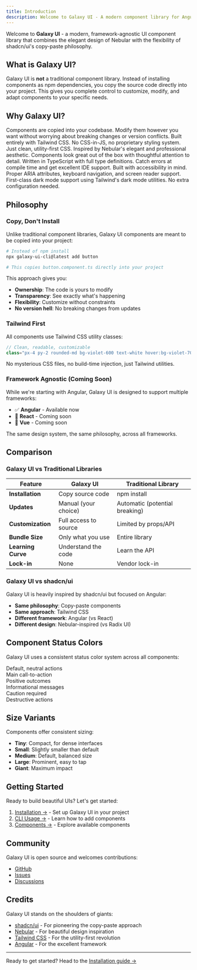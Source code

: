 ```yaml
---
title: Introduction
description: Welcome to Galaxy UI - A modern component library for Angular
---
```



Welcome to **Galaxy UI** - a modern, framework-agnostic UI component library that combines the elegant design of Nebular with the flexibility of shadcn/ui's copy-paste philosophy.

## What is Galaxy UI?

Galaxy UI is **not** a traditional component library. Instead of installing components as npm dependencies, you copy the source code directly into your project. This gives you complete control to customize, modify, and adapt components to your specific needs.

## Why Galaxy UI?

<CardGrid>
  <Card title="Full Control" icon="setting">
    Components are copied into your codebase. Modify them however you want without worrying about breaking changes or version conflicts.
  </Card>

  <Card title="Tailwind Native" icon="pencil">
    Built entirely with Tailwind CSS. No CSS-in-JS, no proprietary styling system. Just clean, utility-first CSS.
  </Card>

  <Card title="Beautiful Design" icon="star">
    Inspired by Nebular's elegant and professional aesthetic. Components look great out of the box with thoughtful attention to detail.
  </Card>

  <Card title="Type Safe" icon="approve-check">
    Written in TypeScript with full type definitions. Catch errors at compile time and get excellent IDE support.
  </Card>

  <Card title="Accessible" icon="information">
    Built with accessibility in mind. Proper ARIA attributes, keyboard navigation, and screen reader support.
  </Card>

  <Card title="Dark Mode" icon="moon">
    First-class dark mode support using Tailwind's dark mode utilities. No extra configuration needed.
  </Card>
</CardGrid>

## Philosophy

### Copy, Don't Install

Unlike traditional component libraries, Galaxy UI components are meant to be copied into your project:

```bash
# Instead of npm install
npx galaxy-ui-cli@latest add button

# This copies button.component.ts directly into your project
```

This approach gives you:

- **Ownership**: The code is yours to modify
- **Transparency**: See exactly what's happening
- **Flexibility**: Customize without constraints
- **No version hell**: No breaking changes from updates

### Tailwind First

All components use Tailwind CSS utility classes:

```typescript
// Clean, readable, customizable
class="px-4 py-2 rounded-md bg-violet-600 text-white hover:bg-violet-700"
```

No mysterious CSS files, no build-time injection, just Tailwind utilities.

### Framework Agnostic (Coming Soon)

While we're starting with Angular, Galaxy UI is designed to support multiple frameworks:

- ✅ **Angular** - Available now
- 🚧 **React** - Coming soon
- 🚧 **Vue** - Coming soon

The same design system, the same philosophy, across all frameworks.

## Comparison

### Galaxy UI vs Traditional Libraries

| Feature | Galaxy UI | Traditional Library |
|---------|-----------|-------------------|
| **Installation** | Copy source code | npm install |
| **Updates** | Manual (your choice) | Automatic (potential breaking) |
| **Customization** | Full access to source | Limited by props/API |
| **Bundle Size** | Only what you use | Entire library |
| **Learning Curve** | Understand the code | Learn the API |
| **Lock-in** | None | Vendor lock-in |

### Galaxy UI vs shadcn/ui

Galaxy UI is heavily inspired by shadcn/ui but focused on Angular:

- **Same philosophy**: Copy-paste components
- **Same approach**: Tailwind CSS
- **Different framework**: Angular (vs React)
- **Different design**: Nebular-inspired (vs Radix UI)

## Component Status Colors

Galaxy UI uses a consistent status color system across all components:

<CardGrid>
  <Card title="Basic">
    <div class="h-8 bg-slate-600 rounded"></div>
    Default, neutral actions
  </Card>
  <Card title="Primary">
    <div class="h-8 bg-violet-600 rounded"></div>
    Main call-to-action
  </Card>
  <Card title="Success">
    <div class="h-8 bg-emerald-600 rounded"></div>
    Positive outcomes
  </Card>
  <Card title="Info">
    <div class="h-8 bg-cyan-600 rounded"></div>
    Informational messages
  </Card>
  <Card title="Warning">
    <div class="h-8 bg-amber-500 rounded"></div>
    Caution required
  </Card>
  <Card title="Danger">
    <div class="h-8 bg-red-600 rounded"></div>
    Destructive actions
  </Card>
</CardGrid>

## Size Variants

Components offer consistent sizing:

- **Tiny**: Compact, for dense interfaces
- **Small**: Slightly smaller than default
- **Medium**: Default, balanced size
- **Large**: Prominent, easy to tap
- **Giant**: Maximum impact

## Getting Started

Ready to build beautiful UIs? Let's get started:

1. [Installation →](/installation/) - Set up Galaxy UI in your project
2. [CLI Usage →](/cli-usage/) - Learn how to add components
3. [Components →](/components/button/) - Explore available components

## Community

Galaxy UI is open source and welcomes contributions:

- [GitHub](https://github.com/buikevin/galaxy-ui-cli)
- [Issues](https://github.com/buikevin/galaxy-ui-cli/issues)
- [Discussions](https://github.com/buikevin/galaxy-ui-cli/discussions)

## Credits

Galaxy UI stands on the shoulders of giants:

- [shadcn/ui](https://ui.shadcn.com/) - For pioneering the copy-paste approach
- [Nebular](https://akveo.github.io/nebular/) - For beautiful design inspiration
- [Tailwind CSS](https://tailwindcss.com/) - For the utility-first revolution
- [Angular](https://angular.dev/) - For the excellent framework

---

Ready to get started? Head to the [Installation guide →](/installation/)
